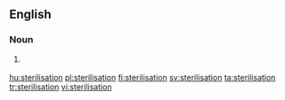 {{also|Sterilisation}}
==English==

===Noun===
{{en-noun}}

# {{label|en|British}} {{alternative spelling of|sterilization|lang=en}}

[[hu:sterilisation]]
[[pl:sterilisation]]
[[fi:sterilisation]]
[[sv:sterilisation]]
[[ta:sterilisation]]
[[tr:sterilisation]]
[[vi:sterilisation]]
